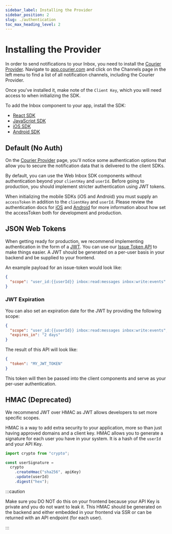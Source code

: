 ```yaml
---
sidebar_label: Installing the Provider
sidebar_position: 2
slug: ./authentication
toc_max_heading_level: 2
---
```


# Installing the Provider

In order to send notifications to your Inbox, you need to install the [Courier Provider](https://app.courier.com/channels/courier). Navigate to [app.courier.com](https://app.courier.com/) and click on the Channels page in the left menu to find a list of all notification channels, including the Courier Provider.

Once you've installed it, make note of the `Client Key`, which you will need access to when initializing the SDK.

To add the Inbox component to your app, install the SDK:
- [React SDK](../web/react-sdk/)
- [JavaScript SDK](../web/javascript-sdk/)
- [iOS SDK](../mobile/ios-sdk/)
- [Android SDK](../mobile/android-sdk/)

## Default (No Auth)

On the [Courier Provider](https://app.courier.com/channels/courier) page, you'll notice some authentication options that allow you to secure the notification data that is delivered to the client SDKs.

By default, you can use the Web Inbox SDK components without authentication beyond your `clientKey` and `userId`. Before going to production, you should implement stricter authentication using JWT tokens.

When initializing the mobile SDKs (iOS and Android) you must supply an `accessToken` in addition to the `clientKey` and `userId`. Please review the authentication docs for [iOS](https://github.com/trycourier/courier-ios/blob/master/Docs/Authentication.md) and [Android](https://github.com/trycourier/courier-android/blob/master/Docs/Authentication.md) for more information about how set the accessToken both for development and production.

## JSON Web Tokens

When getting ready for production, we recommend implementing authentication in the form of a [JWT](https://jwt.io/).  You can use our [Issue Token API](https://www.courier.com/docs/reference/auth/issue-token/) to make things easier.  A JWT should be generated on a per-user basis in your backend and be supplied to your frontend.

An example payload for an issue-token would look like:

```json
{
  "scope": "user_id:{{userId}} inbox:read:messages inbox:write:events"
}
```

### JWT Expiration

You can also set an expiration date for the JWT by providing the following scope:

```json
{
  "scope": "user_id:{{userId}} inbox:read:messages inbox:write:events",
  "expires_in": "2 days"
}
```

The result of this API will look like:

```json
{
  "token": "MY_JWT_TOKEN"
}
```

This token will then be passed into the client components and serve as your per-user authentication.

## HMAC (Deprecated)

We recommend JWT over HMAC as JWT allows developers to set more specific scopes.  

HMAC is a way to add extra security to your application, more so than just having approved domains and a client key. HMAC allows you to generate a signature for each user you have in your system. It is a hash of the `userId` and your API Key.

```ts
import crypto from "crypto";

const userSignature =
  crypto
    .createHmac("sha256", apiKey)
    .update(userId)
    .digest("hex");
```

:::caution

Make sure you DO NOT do this on your frontend because your API Key is private and you do not want to leak it. This HMAC should be generated on the backend and either embedded in your frontend via SSR or can be returned with an API endpoint (for each user).

:::
